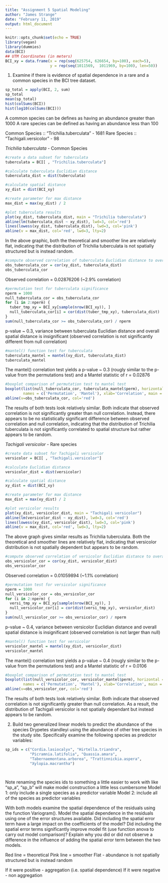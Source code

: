 ```yaml
---
title: "Assignment 5 Spatial Modeling"
author: "James Strange"
date: "February 11, 2019"
output: html_document
---
```


```r
knitr::opts_chunk$set(echo = TRUE)
library(vegan)
library(dummies)
data(BCI)
## UTM Coordinates (in meters)
BCI_xy = data.frame(x = rep(seq(625754, 626654, by=100), each=5), 
                    y = rep(seq(1011569,  1011969, by=100), len=50))
```

#############################################################


1) Examine if there is evidence of spatial dependence in a rare and a common species in the BCI tree dataset.

```r
sp_total = apply(BCI, 2, sum)
sp_total
mean(sp_total)
hist(colSums(BCI))
hist(log10(colSums(BCI)))
```

A common species can be defines as having an abundance greater than 1000
A rare species can be defined as having an abundance less than 100

Common Species :: "Trichilia.tuberculata" - 1681
Rare Species :: "Tachigali.versicolor" - 98


*Trichilia tuberculata* - Common Species

```r
#create a data subset for tuberculata
tuberculata = BCI[ , "Trichilia.tuberculata"]

#calculate tuberculata Euclidian distance
tuberculata_dist = dist(tuberculata)

#calculate spatial distance
xy_dist = dist(BCI_xy)

#create parameter for max distance
max_dist = max(xy_dist) / 2

#plot tuberculata results
plot(xy_dist, tuberculata_dist, main = "Trichilia tuberculata")
abline(lm(tuberculata_dist ~ xy_dist), lwd=3, col='red')
lines(lowess(xy_dist, tuberculata_dist), lwd=3, col='pink')
abline(v = max_dist, col='red', lwd=3, lty=2)
```

In the above graphic, both the theoretical and smoother line are relatively flat, indicating that the distribution of Trichilia tuberculata is not spatially structured but is instead random. 

```r
#compute observed correlation of tuberculata Euclidian distance to overall spatial distance
obs_tuberculata_cor = cor(xy_dist, tuberculata_dist)
obs_tuberculata_cor
```

Observed correlation = 0.02876206 (~2.9% correlation)

```r
#permutation test for tuberculata significance
nperm = 1000
null_tuberculata_cor = obs_tuberculata_cor
for (i in 2:nperm) {
  tuber_tmp_xy = BCI_xy[sample(nrow(BCI_xy)), ]
  null_tuberculata_cor[i] = cor(dist(tuber_tmp_xy), tuberculata_dist)
}
sum(null_tuberculata_cor >= obs_tuberculata_cor) / nperm 
```

p-value ~ 0.3, variance between tuberculata Euclidian distance and overall spatial distance is insignificant (observed correlation is not significantly different from null correlation)

```r
#mantel() function test for tuberculata
tuberculata_mantel = mantel(xy_dist, tuberculata_dist)
tuberculata_mantel
```

The mantel() correlation test yields a p-value ~ 0.3 (rougly similar to the p-value from the permutations test) and a Mantel statistic of r = 0.02876

```r
#boxplot comparison of permutation test to mantel test
boxplot(list(null_tuberculata_cor, tuberculata_mantel$perm), horizontal = T, boxwex = 0.5,
        names = c('Permutation', 'Mantel'), xlab='Correlation', main = 'Trichilia tuberculata correlation')
abline(v=obs_tuberculata_cor, col='red')
```

The results of both tests look relatively similar. Both indicate that observed correlation is not significantly greater than null correlation. Instead, there appears to be no statistically significant difference between observed correlation and null correlation, indicating that the distribution of Trichilia tuberculata is not significantly correlated to spatial structure but rather appears to be random. 



*Tachigali versicolor* - Rare species


```r
#create data subset for Tachigali versicolor
versicolor = BCI[ , "Tachigali.versicolor"]

#calculate Euclidian distance
versicolor_dist = dist(versicolor)

#calculate spatial distance
xy_dist = dist(BCI_xy)

#create parameter for max distance
max_dist = max(xy_dist) / 2

#plot versicolor results
plot(xy_dist, versicolor_dist, main = "Tachigali versicolor")
abline(lm(versicolor_dist ~ xy_dist), lwd=3, col='red')
lines(lowess(xy_dist, versicolor_dist), lwd=3, col='pink')
abline(v = max_dist, col='red', lwd=3, lty=2)
```

The above graph gives similar results as Trichilia tuberculata. Both the theoretical and smoother lines are relatively flat, indicating that versicolor distribution is not spatially dependent but appears to be random.  

```r
#compute observed correlation of versicolor Euclidian distance to overall spatial distance
obs_versicolor_cor = cor(xy_dist, versicolor_dist)
obs_versicolor_cor
```

Observed correlation = 0.01059894 (~1.1% correlation)

```r
#permutation test for versicolor significance
nperm = 1000
null_versicolor_cor = obs_versicolor_cor
for (i in 2:nperm) {
  versi_tmp_xy = BCI_xy[sample(nrow(BCI_xy)), ]
  null_versicolor_cor[i] = cor(dist(versi_tmp_xy), versicolor_dist)
}
sum(null_versicolor_cor >= obs_versicolor_cor) / nperm
```

p-value ~ 0.4, variance between versicolor Euclidian distance and overall spatial distance is insignificant (observed correlation is not larger than null)

```r
#mantel() function test for versicolor
versicolor_mantel = mantel(xy_dist, versicolor_dist)
versicolor_mantel
```

The mantel() correlation test yields a p-value ~ 0.4 (rougly similar to the p-value from the permutations test) and a Mantel statistic of r = 0.0106

```r
#boxplot comparison of permutation test to mantel test
boxplot(list(null_versicolor_cor, versicolor_mantel$perm), horizontal = T, boxwex = 0.5,
        names = c('Permutation', 'Mantel'), xlab='Correlation', main = 'Tachigali versicolor correlation')
abline(v=obs_versicolor_cor, col='red')
```

The results of both tests look relatively similar. Both indicate that observed correlation is not significantly greater than null correlation. As a result, the distribution of Tachigali versicolor is not spatially dependant but instead appears to be random.  



#############################################################


2) Build two generalized linear models to predict the abundance of the species Drypetes standleyi using the abundance of other tree species in the study site. Specifically examine the following species as predictor variables:

```r
sp_ids = c("Cordia.lasiocalyx", "Hirtella.triandra",
           "Picramnia.latifolia", "Quassia.amara",
           "Tabernaemontana.arborea", "Trattinnickia.aspera", 
           "Xylopia.macrantha")




```

Note renaming the species ids to something a little easier to work with like “sp_a”, “sp_b” will make model construction a little less cumbersome
Model 1: only include a single species as a predictor variable
Model 2: include all of the species as predictor variables


With both models examine the spatial dependence of the residuals using the function Variogram(). Model the spatial dependence in the residuals using one of the error structures available.
Did including the spatial error term have a large impact on the coefficients of the model?
Did including the spatial error terms significantly improve model fit (use function anova to carry out model comparison)?
Explain why you did or did not observe a difference in the influence of adding the spatial error term between the two models.




























Red line = theoretical
Pink line = smoother
Flat - abundance is not spatially structured but is instead random 

If it were positive - aggregation (i.e. spatial dependence)
If it were negative - non aggregation



